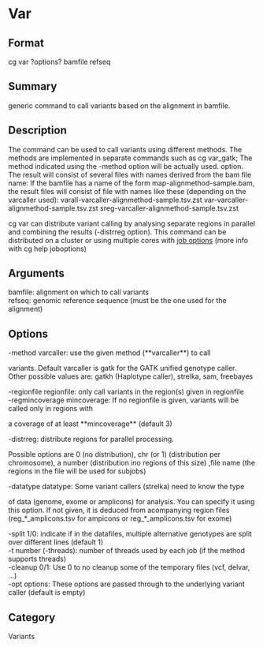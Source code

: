= Var =

== Format ==
cg var ?options? bamfile refseq

== Summary ==
generic command to call variants based on the alignment in bamfile.

== Description ==
The command can be used to call variants using different methods. The
methods are implemented in separate commands such as cg var_gatk; The
method indicated using the -method option will be actually used. option.
The result will consist of several files with names derived from the bam
file name: If the bamfile has a name of the form
map-alignmethod-sample.bam, the result files will consist of file with
names like these (depending on the varcaller used):
varall-varcaller-alignmethod-sample.tsv.zst
var-varcaller-alignmethod-sample.tsv.zst
sreg-varcaller-alignmethod-sample.tsv.zst

cg var can distribute variant calling by analysing separate
regions in parallel and combining the results (-distrreg option).
This command can be distributed on a cluster or using multiple cores with
[[joboptions|job options]] (more info with cg help joboptions)

== Arguments ==
; bamfile: alignment on which to call variants
; refseq: genomic reference sequence (must be the one used for the alignment)

== Options ==
; -method varcaller: use the given method (**varcaller**) to call
variants. Default varcaller is gatk for the GATK unified genotype caller.
Other possible values are: gatkh (Haplotype caller), strelka, sam,
freebayes
; -regionfile regionfile: only call variants in the region(s) given in regionfile
; -regmincoverage mincoverage: If no regionfile is given, variants will be called only in regions with
a coverage of at least **mincoverage** (default 3)
; -distrreg: distribute regions for parallel processing.
Possible options are 0 (no distribution), chr (or 1) (distribution per
chromosome), a number (distribution ino regions of this size) ,file name
(the regions in the file will be used for subjobs)
; -datatype datatype: Some variant callers (strelka) need to know the type
of data (genome, exome or amplicons) for analysis. You can specify it
using this option. If not given, it is deduced from acompanying region
files (reg_*_amplicons.tsv for ampicons or reg_*_amplicons.tsv for exome)
; -split 1/0: indicate if in the datafiles, multiple alternative genotypes are split over different lines (default 1)
; -t number (-threads): number of threads used by each job (if the method supports threads)
; -cleanup 0/1: Use 0 to no cleanup some of the temporary files (vcf, delvar, ...)
; -opt options: These options are passed through to the underlying variant caller (default is empty)

== Category ==
Variants
